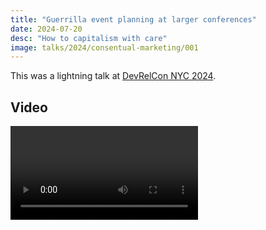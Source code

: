 ```yaml
---
title: "Guerrilla event planning at larger conferences"
date: 2024-07-20
desc: "How to capitalism with care"
image: talks/2024/consentual-marketing/001
---
```


This was a lightning talk at [DevRelCon NYC 2024](https://nyc24.devrelcon.dev/).

## Video

<Video path="video/2024/consentual-marketing" />

## Transcript

<Conv name="Cadey" mood="coffee">
  This is spoken word. It is not written like I write blogposts. It is
  reproduced here for your reading convenience. The primary output of my talks
  are the words I speak and the slides are meant to accent them. As such, I have
  pruned most of the slides from this transcript.
</Conv>

<Slide
  name="2024/consentual-marketing/001"
  desc="The title slide of the talk. It shows the speaker name and the title."
/>

Hey, I'm Xe and I work for fly dot io. We put your apps into microVMs across the globe (or flat plane, we don't judge) and then let people access them from anywhere. We've recently started a DevRel team and in the process, we want to avoid this:

<Slide
  name="2024/consentual-marketing/002"
  desc="A sad table with a mild smattering of stickers."
/>

Conferences want you to have a booth, but this is what you get when you have a booth: sadness, burnout, exhaustion, and low conversion rates. So as a result, we've changed ideas:

<Slide name="2024/consentual-marketing/003" desc="Make memories, not booths" />

We want to make memories between people, not foster a sad booth full of people that look like they need to check out from the mortal plane for a week.

Okay, okay, booths do work well in an ideal spherical world where you can have the booth staffed with like seven people so that people can rotate out in shifts. But money is expensive right now, and I work for a startup. There's gotta be a middle path between nothing and a sad booth of exhausted people, right?

Today I'm gonna talk about what we've tried, what we've learned, and what we're gonna do next.

### That one time we accidentally had a booth

To begin, let's talk about the time we accidentally had a booth. We sponsored EpicWebConf and as a result, they gave us a booth. We wanted to support the EpicWeb community and gave them money for the sake of giving them money. Then we found out that our sponsorship gave us a booth space. Then we had one mission:

Pull this off without going full capitalism.

We needed to pull this off without affecting our ability to sleep at night. When you have a booth, people stop seeing your interactions as personal, everything becomes super transactional and we hate that. We want to talk to people like...people and you can't if you have the "$$$ paid shill $$$" badge around your neck.

<Slide
  name="2024/consentual-marketing/008"
  desc="A picture of our booth at EpicWebConf. It has cookies, flowers, and a lovely tablecloth."
/>

So we set up cookies and flowers, then just hung out and passed out some spare hoodies from another event. We wanted to just feed people, make them happy, give them a fit, and send them on their way to do whatever it is.

We have three rules for this:

1. Make people happy.
2. Make people look nice.
3. There is no rule three.

### The speakeasy strat

In the process we've come up with something we call the speakeasy strat. We did this at KubeCon EU. We didn't have a table, we had a party:

<Slide
  name="2024/consentual-marketing/011"
  desc="A bunch of nerds having conversations about the cloud in a speakeasy."
/>

We gave out fliers about the party at the event, talked about it with people when we saw them, and then also twate about it on whatever we're supposed to call Twitter now.

We also gave out these lovely technicolor dreamcoats to everyone that showed up. As a company, we did a crazy thing and hired a human artist that does art for children's books. Annie's art is everywhere through our branding, and all over this hoodie. It's great. We also use these jackets as a carrot on a stick to get coworkers to give talks at conferences.

In our testing, we found out that most of the people that showed up were from our online promotion instead of in-person evangelism. It was something like a 5:1 ratio. We also got a bunch of people from conferenceparties.com, so you may wanna post your details there when you're vibing around bigger conferences.

This is a really hard balance to hit though, you wanna give people an after-party, but you don't want to disrupt the actual conference in the process. You're relying on the context and closeness to the event, but not trying to eclipse it. If you do this, you should probably sponsor the event out of respect to the organizers.

### The Backpack

<Slide
  name="2024/consentual-marketing/015"
  desc="A backpack with a fly.io logo on it."
/>

My coworker Yvette also tried something recently to try and get people to talk with her about fly dot eye oh, she got one of those neat LED array backpacks.

The really cool part about it is that it is programmable with whatever message we want. At the time we were trying to go hard into the GPU product, so there's a few animated looping messages about using GPUs in the cloud.

<Slide
  name="2024/consentual-marketing/016"
  desc="A Borat 'great success' meme with 'Developers relled' over it in dark souls text."
/>

This was amazingly successful. Yvette was walking around as a human billboard for the platform and had a lot of great conversations as a result. It may have been because the backpack had moving images, which probably was enough to make the developer squirrel brain go "oh, what's that? It's moving!"

Not to mention, people didn't know that fully programmable backpacks existed (frankly, neither did I), so it made people want to talk a lot more than usual. As far as a $120 experiment went, that was probably one of our largest successes to date.

<Slide
  name="2024/consentual-marketing/018"
  desc="The sticker table at AI Tinkerers Ottawa."
/>

Oh, developers, they love stickers. Look at this:

(Xe points to their macbook lid)

I'm a developer (and I have the GitHub squars to prove it), my laptop is coated in stickers, many other high value developers love stickers too. Take advantage of this. If you have cool stickers, then people turn into free advertising. People also love exclusive stickers, so we have a fair bit of them.

There's stickers per locale and we give them out for meetups and events. We give Annie (our in-house artist) inspiration and then we love the whimsical and cute stuff that ends up on the stickers. In the best case, we have a custom design for the event and people feel loved. It takes us time to make stickers for the event like that, but it pays the heck off.

Not to mention, you can put custom QR codes on the back of stickers. Every sticker becomes a coupon for 50 capitalism dollars of credit. Try it! Maybe it'll work for you.

### NYC Event

Here's what we want to try for the future. We want to make our marketing consensual. We want people to come up to us and ask questions instead of people having to feel like we are coming to them to give them information. Yesterday we ran a solutions architecture and chill meetup in a bar.

I'd love to have photos on how it went but I had to submit the slides before the event happened so I'm just gonna talk about it instead.

It was pretty great! About two dozen people showed up and we all just nerded out about the cloud. I ended up meeting someone I only knew from the internet and overall a great time was had by all. We're gonna do more stuff like this in the future, but I don't know what the capitalism line impact of it was yet! It was a lot of fun though.

### Conclusion

TL;DR:

- Your booth sucks.
- Make memories, not booths.
- Make people feel happy to attend by giving out exclusive stickers, use that fear of missing out to your advantage in a nontoxic way.
- Let people come to you to find out more, don't go over to them to tell them things they don't already want to hear.
- Developers love stickers, take advantage of that.

<Slide
  name="2024/consentual-marketing/027"
  desc="A sad table with a mild smattering of stickers."
/>

And with that, I've been Xe Iaso, thanks for having me! I'll be around if you have questions or want stickers. Stay frosty y'all.

